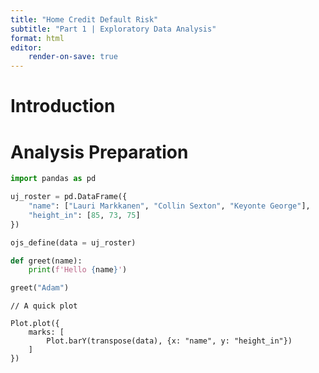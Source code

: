 ```yaml
---
title: "Home Credit Default Risk"
subtitle: "Part 1 | Exploratory Data Analysis"
format: html
editor:
    render-on-save: true
---
```


# Introduction



# Analysis Preparation

```python

import pandas as pd

```

```python

uj_roster = pd.DataFrame({
    "name": ["Lauri Markkanen", "Collin Sexton", "Keyonte George"], 
    "height_in": [85, 73, 75]
})

ojs_define(data = uj_roster)
```


```python
def greet(name):
    print(f'Hello {name}')

greet("Adam")

```


```ojs

// A quick plot

Plot.plot({
    marks: [
        Plot.barY(transpose(data), {x: "name", y: "height_in"})
    ]
})

```
